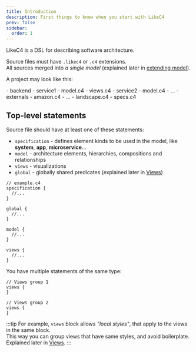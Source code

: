 ```yaml
---
title: Introduction
description: First things to know when you start with LikeC4
prev: false
sidebar:
  order: 1
---
```



LikeC4 is a DSL for describing software architecture.

Source files must have `.likec4` or `.c4` extensions.  
All sources merged into _a single model_ (explained later in [extending model](/dsl/extend)).

A project may look like this:

<FileTree>
- backend
  - service1
    - model.c4
    - views.c4
  - service2
    - model.c4
  - ...
- externals
  - amazon.c4
  - ...
- landscape.c4
- specs.c4
</FileTree>

## Top-level statements

Source file should have at least one of these statements:

- `specification` - defines element kinds to be used in the model, like **system**, **app**, **microservice**...
- `model` - architecture elements, hierarchies, compositions and relationships
- `views` - visualizations
- `global` - globally shared predicates (explained later in [Views](/dsl/views/predicates/#shared-global-styles))

```likec4
// example.c4
specification {
  //...
}

global {
  //...
}

model {
  //...  
}

views {
  //...
}
```

You have multiple statements of the same type: 

```likec4
// Views group 1
views {
}

// Views group 2
views {
}
```

:::tip
For example, `views` block allows _"local styles"_, that apply to the views in the same block.  
This way you can group views that have same styles, and avoid boilerplate.  
Explained later in [Views](/dsl/views/predicates/#shared-local-styles).
:::
